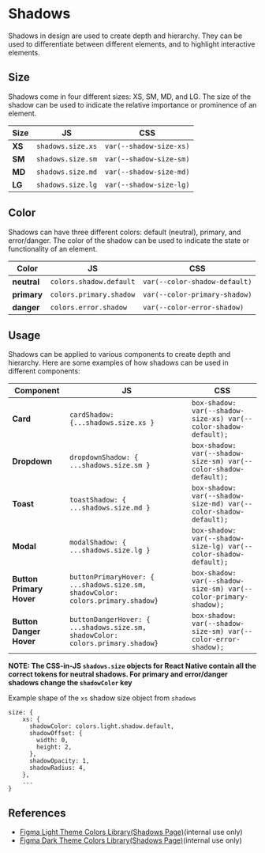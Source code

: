 
<Meta title="Design Tokens/Shadows" />

# Shadows

Shadows in design are used to create depth and hierarchy. They can be used to differentiate between different elements, and to highlight interactive elements.

<Canvas of={ShadowStories.DefaultStory} />

## Size

Shadows come in four different sizes: XS, SM, MD, and LG. The size of the shadow can be used to indicate the relative importance or prominence of an element.

<Canvas of={ShadowStories.Size} />

| Size   | JS                | CSS                     |
| ------ | ----------------- | ----------------------- |
| **XS** | `shadows.size.xs` | `var(--shadow-size-xs)` |
| **SM** | `shadows.size.sm` | `var(--shadow-size-sm)` |
| **MD** | `shadows.size.md` | `var(--shadow-size-md)` |
| **LG** | `shadows.size.lg` | `var(--shadow-size-lg)` |

## Color

Shadows can have three different colors: default (neutral), primary, and error/danger. The color of the shadow can be used to indicate the state or functionality of an element.

<Canvas of={ShadowStories.Color} />

| Color       | JS                      | CSS                           |
| ----------- | ----------------------- | ----------------------------- |
| **neutral** | `colors.shadow.default` | `var(--color-shadow-default)` |
| **primary** | `colors.primary.shadow` | `var(--color-primary-shadow)` |
| **danger**  | `colors.error.shadow`   | `var(--color-error-shadow)`   |

## Usage

Shadows can be applied to various components to create depth and hierarchy. Here are some examples of how shadows can be used in different components:

<Canvas of={ShadowStories.ExampleUsage} />

| Component                | JS                                                                              | CSS                                                              |
| ------------------------ | ------------------------------------------------------------------------------- | ---------------------------------------------------------------- |
| **Card**                 | `cardShadow: {...shadows.size.xs }`                                             | `box-shadow: var(--shadow-size-xs) var(--color-shadow-default);` |
| **Dropdown**             | `dropdownShadow: { ...shadows.size.sm }`                                        | `box-shadow: var(--shadow-size-sm) var(--color-shadow-default);` |
| **Toast**                | `toastShadow: { ...shadows.size.md }`                                           | `box-shadow: var(--shadow-size-md) var(--color-shadow-default);` |
| **Modal**                | `modalShadow: { ...shadows.size.lg }`                                           | `box-shadow: var(--shadow-size-lg) var(--color-shadow-default);` |
| **Button Primary Hover** | `buttonPrimaryHover: { ...shadows.size.sm, shadowColor: colors.primary.shadow}` | `box-shadow: var(--shadow-size-sm) var(--color-primary-shadow);` |
| **Button Danger Hover**  | `buttonDangerHover: { ...shadows.size.sm, shadowColor: colors.primary.shadow}`  | `box-shadow: var(--shadow-size-sm) var(--color-error-shadow);`   |

**NOTE: The CSS-in-JS `shadows.size` objects for React Native contain all the correct tokens for neutral shadows. For primary and error/danger shadows change the `shadowColor` key**

Example shape of the `xs` shadow size object from `shadows`

```
size: {
    xs: {
      shadowColor: colors.light.shadow.default,
      shadowOffset: {
        width: 0,
        height: 2,
      },
      shadowOpacity: 1,
      shadowRadius: 4,
    },
    ...
}

```

## References

- [Figma Light Theme Colors Library(Shadows Page)](https://www.figma.com/file/kdFzEC7xzSNw7cXteqgzDW/%5BColor%5D-Light-Theme?node-id=753%3A719)(internal use only)
- [Figma Dark Theme Colors Library(Shadows Page)](https://www.figma.com/file/rLKsoqpjyoKauYnFDcBIbO/%5BColor%5D-Dark-Theme?node-id=522%3A1022)(internal use only)

